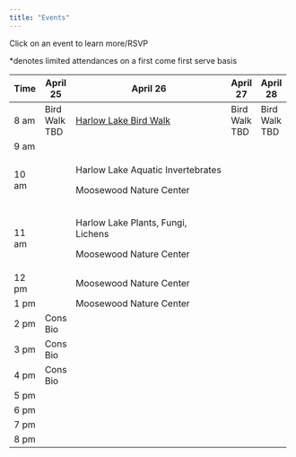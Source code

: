 ```yaml
---
title: "Events"
---
```


Click on an event to learn more/RSVP

\*denotes limited attendances on a first come first serve basis

+-------+---------------+------------------------------------------------------------------------------------------------------------+---------------+---------------+
| Time  | April 25      | April 26                                                                                                   | April 27      | April 28      |
+=======+===============+============================================================================================================+===============+===============+
| 8 am  | Bird Walk TBD | [Harlow Lake Bird Walk](https://docs.google.com/forms/d/1btoqABcI3UWkH9Uik6yDnR4ycvx8tkL9SOTrFdNBGwo/edit) | Bird Walk TBD | Bird Walk TBD |
+-------+---------------+------------------------------------------------------------------------------------------------------------+---------------+---------------+
| 9 am  |               |                                                                                                            |               |               |
+-------+---------------+------------------------------------------------------------------------------------------------------------+---------------+---------------+
| 10 am |               | Harlow Lake Aquatic Invertebrates                                                                          |               |               |
|       |               |                                                                                                            |               |               |
|       |               | Moosewood Nature Center                                                                                    |               |               |
+-------+---------------+------------------------------------------------------------------------------------------------------------+---------------+---------------+
| 11 am |               | Harlow Lake Plants, Fungi, Lichens                                                                         |               |               |
|       |               |                                                                                                            |               |               |
|       |               | Moosewood Nature Center                                                                                    |               |               |
+-------+---------------+------------------------------------------------------------------------------------------------------------+---------------+---------------+
| 12 pm |               | Moosewood Nature Center                                                                                    |               |               |
+-------+---------------+------------------------------------------------------------------------------------------------------------+---------------+---------------+
| 1 pm  |               | Moosewood Nature Center                                                                                    |               |               |
+-------+---------------+------------------------------------------------------------------------------------------------------------+---------------+---------------+
| 2 pm  | Cons Bio      |                                                                                                            |               |               |
+-------+---------------+------------------------------------------------------------------------------------------------------------+---------------+---------------+
| 3 pm  | Cons Bio      |                                                                                                            |               |               |
+-------+---------------+------------------------------------------------------------------------------------------------------------+---------------+---------------+
| 4 pm  | Cons Bio      |                                                                                                            |               |               |
+-------+---------------+------------------------------------------------------------------------------------------------------------+---------------+---------------+
| 5 pm  |               |                                                                                                            |               |               |
+-------+---------------+------------------------------------------------------------------------------------------------------------+---------------+---------------+
| 6 pm  |               |                                                                                                            |               |               |
+-------+---------------+------------------------------------------------------------------------------------------------------------+---------------+---------------+
| 7 pm  |               |                                                                                                            |               |               |
+-------+---------------+------------------------------------------------------------------------------------------------------------+---------------+---------------+
| 8 pm  |               |                                                                                                            |               |               |
+-------+---------------+------------------------------------------------------------------------------------------------------------+---------------+---------------+
